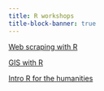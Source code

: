 ```yaml
---
title: R workshops
title-block-banner: true
---
```


:::{layout="[5, 5, 5, -5]"}

:::{.card .mb-3}

:::{.card-body2}

[Web scraping with R](ws_webscraping.qmd){.card-title-ws .stretched-link}

:::

:::

:::{.card .mb-3}

:::{.card-body2}

[GIS with R](ws_gis_intro.qmd){.card-title-ws .stretched-link}

:::

:::

:::{.card .mb-3}

:::{.card-body2}

[Intro R for the humanities](ws_hss_intro.qmd){.card-title-ws .stretched-link}

:::

:::

:::
     
